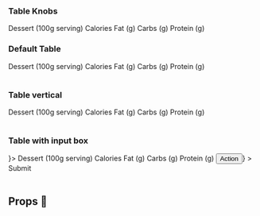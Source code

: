 

<Meta title="Molecules/Table" component={TableVanilla} />

### Table Knobs
<Preview>
  <Story name="Table Knobs">
    <TableVanilla {...defaultConfig}>
      <TableVanilla.Head dataMappingKey="name" key="name">
        Dessert (100g serving)
      </TableVanilla.Head>
      <TableVanilla.Head dataMappingKey="calories" key="calories">
        Calories
      </TableVanilla.Head>
      <TableVanilla.Head dataMappingKey="fat" key="fat">
        Fat (g)
      </TableVanilla.Head>
      <TableVanilla.Head dataMappingKey="carbs" key="carbs">
        Carbs (g)
      </TableVanilla.Head>
      <TableVanilla.Head dataMappingKey="protein" key="protein">
        Protein (g)
      </TableVanilla.Head>
    </TableVanilla>
</Story>
</Preview>

### Default Table
<Preview>
  <Story name="Default Table">
  <Table {...defaultConfig}>
      <Table.Head dataMappingKey="name" key="name">
        Dessert (100g serving)
      </Table.Head>
      <Table.Head dataMappingKey="calories" key="calories">
        Calories
      </Table.Head>
      <Table.Head dataMappingKey="fat" key="fat">
        Fat (g)
      </Table.Head>
      <Table.Head dataMappingKey="carbs" key="carbs">
        Carbs (g)
      </Table.Head>
      <Table.Head dataMappingKey="protein" key="protein">
        Protein (g)
      </Table.Head>
    </Table>
  </Story>
</Preview>

### Table vertical
<Preview>
  <Story name="Table vertical">
<Table {...defaultConfig} {...verticalHeader}>
      <Table.Head dataMappingKey="name" key="name">
        Dessert (100g serving)
      </Table.Head>
      <Table.Head dataMappingKey="calories" key="calories">
        Calories
      </Table.Head>
      <Table.Head dataMappingKey="fat" key="fat">
        Fat (g)
      </Table.Head>
      <Table.Head dataMappingKey="carbs" key="carbs">
        Carbs (g)
      </Table.Head>
      <Table.Head dataMappingKey="protein" key="protein">
        Protein (g)
      </Table.Head>
    </Table>
  </Story>
</Preview>


### Table with input box
<Preview>
  <Story name="Table with input box">
<Table {...defaultConfig}>
      <Table.Head key="input" cellDataUsingComponent={() => <InputChoice {...checkboxHeader} />}>
        <InputChoice {...checkboxHeader} />
      </Table.Head>
      <Table.Head dataMappingKey="name" key="name">
        Dessert (100g serving)
      </Table.Head>
      <Table.Head dataMappingKey="calories" key="calories">
        Calories
      </Table.Head>
      <Table.Head dataMappingKey="fat" key="fat">
        Fat (g)
      </Table.Head>
      <Table.Head dataMappingKey="carbs" key="carbs">
        Carbs (g)
      </Table.Head>
      <Table.Head dataMappingKey="protein" key="protein">
        Protein (g)
      </Table.Head>
      <Table.Head
        key="button"
        cellDataUsingComponent={() => <Button {...primaryButton}>Action</Button>}
      >
        Submit
      </Table.Head>
    </Table>
  </Story>
</Preview>

## Props 🔧

<Props of={TableVanilla} />

